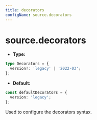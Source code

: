 ```yaml
---
title: decorators
configName: source.decorators
---
```


# source.decorators

- **Type:**

```ts
type Decorators = {
  version?: 'legacy' | '2022-03';
};
```

- **Default:**

```ts
const defaultDecorators = {
  version: 'legacy';
};
```

Used to configure the decorators syntax.


<RsbuildConig />
